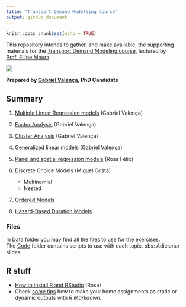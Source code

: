 ```yaml
---
title: "Transport Demand Modelling Course"
output: github_document
---
```


```r
knitr::opts_chunk$set(echo = TRUE)
```
This repository intends to gather, and make available, the supporting materials for the [Transport Demand Modeling course](https://fenix.tecnico.ulisboa.pt/disciplinas/MPTra/2020-2021/1-semestre/materiais-de-apoio), lectured by [Prof. Filipe Moura](https://ushift.tecnico.ulisboa.pt/team-filipe-moura/).

![](README_files/ISTlogo.png)

**Prepared by [Gabriel Valença](https://ushift.tecnico.ulisboa.pt/team-gabriel-valenca/), PhD Candidate** 



## Summary

  1. [Multiple Linear Regression models](1-MultipleLinearRegression.md) (Gabriel Valença)
  2. [Factor Analysis](2-FactorAnalysis.md) (Gabriel Valença)
  3. [Cluster Analysis](3-ClusterAnalysis.md) (Gabriel Valença)
  4. [Generalized linear models](4-GeneralizedLinearModels.md) (Gabriel Valença)
  5. [Panel and spatial regression models](5-PanelSpatialModels.md) (Rosa Félix)
  6. Discrete Choice Models (Miguel Costa)
  
     * Multinomial
     * Nested
    
  7. [Ordered Models](7-OrderedModels.md)
  8. [Hazard-Based Duration Models](8-HazardBasedModels.md)
  
### Files
In [Data](Data/) folder you may find all the files to use for the exercises.   
The [Code](Code/) folder contains scripts to use with each topic.
obs: Adicionar slides

## R stuff
* [How to install R and RStudio](0-InstallR.md) (Rosa)
* Check [some tips](RMarkdownReports.md) how to make your home assignments as static or dynamic outputs with *R Markdown*.


